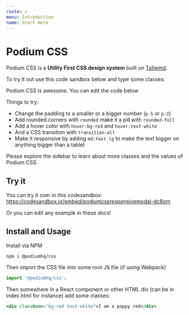 ```yaml
---
route: /
menu: Introduction
name: Start Here
---
```



# Podium CSS

Podium CSS is a **Utility First CSS design system** built on [Tailwind](https://tailwindcss.com).

To try it out use this code sandbox below and type some classes:

<Playground>
  <div className="bg-tan p-5 text-sm font-bold">
    Podium CSS is awesome. You can edit the code below
  </div>
</Playground>

Things to try:

- Change the padding to a smaller or a bigger number (`p-5` or `p-2`)
- Add rounded corners with `rounded` make it a pill with `rounded-full`
- Add a hover color with `hover:bg-red` and `hover:text-white`
- And a CSS transition with `transition-all`
- Make it responsive by adding `md:text-lg` to make the text bigger on anything bigger than a tablet

Please explore the sidebar to learn about more classes and the values of Podium CSS.

## Try it

You can try it over in this codesandbox: https://codesandbox.io/embed/podiumcssresponsivemodal-dc8pm

Or you can edit any example in these docs!

## Install and Usage

Install via NPM

```
npm i @podiumhq/css
```

Then import the CSS file into some root JS file (if using Webpack)

```js
import '@podiumhq/css';
```

Then somewhere in a React component or other HTML div (can be in index.html for instance) add some classes:

```jsx
<div className="bg-red text-white">I am a poppy red</div>
```
